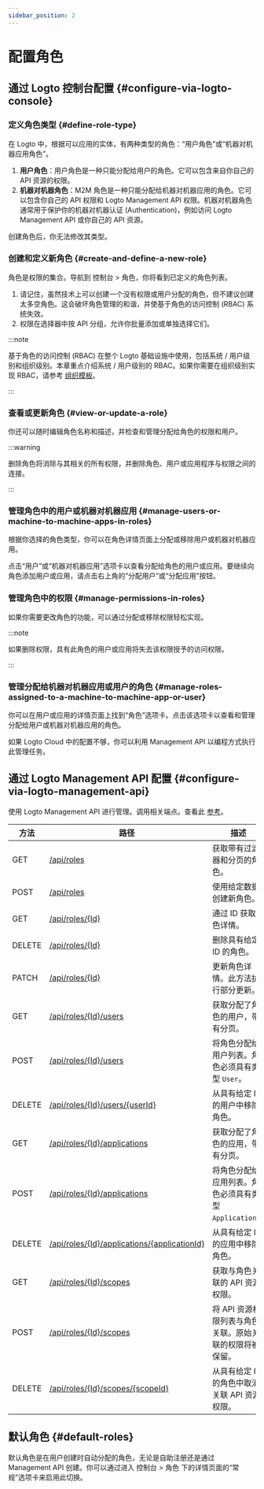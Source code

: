 ```yaml
---
sidebar_position: 2
---
```


# 配置角色

## 通过 Logto 控制台配置 \{#configure-via-logto-console}

### 定义角色类型 \{#define-role-type}

在 Logto 中，根据可以应用的实体，有两种类型的角色：“用户角色”或“机器对机器应用角色”。

1. **用户角色**：用户角色是一种只能分配给用户的角色。它可以包含来自你自己的 API 资源的权限。
2. **机器对机器角色**：M2M 角色是一种只能分配给机器对机器应用的角色。它可以包含你自己的 API 权限和 Logto Management API 权限。机器对机器角色通常用于保护你的机器对机器认证 (Authentication)，例如访问 Logto Management API 或你自己的 API 资源。

创建角色后，你无法修改其类型。

### 创建和定义新角色 \{#create-and-define-a-new-role}

角色是权限的集合。导航到 <CloudLink to="/roles">控制台 > 角色</CloudLink>，你将看到已定义的角色列表。

1. 请记住，虽然技术上可以创建一个没有权限或用户分配的角色，但不建议创建太多空角色。这会破坏角色管理的和谐，并使基于角色的访问控制 (RBAC) 系统失效。
2. 权限在选择器中按 API 分组，允许你批量添加或单独选择它们。

:::note

基于角色的访问控制 (RBAC) 在整个 Logto 基础设施中使用，包括系统 / 用户级别和组织级别。本章重点介绍系统 / 用户级别的 RBAC。如果你需要在组织级别实现 RBAC，请参考 [组织模板](/authorization/organization-template)。

:::

### 查看或更新角色 \{#view-or-update-a-role}

你还可以随时编辑角色名称和描述，并检查和管理分配给角色的权限和用户。

:::warning

删除角色将消除与其相关的所有权限，并删除角色、用户或应用程序与权限之间的连接。

:::

### 管理角色中的用户或机器对机器应用 \{#manage-users-or-machine-to-machine-apps-in-roles}

根据你选择的角色类型，你可以在角色详情页面上分配或移除用户或机器对机器应用。

点击“用户”或“机器对机器应用”选项卡以查看分配给角色的用户或应用。要继续向角色添加用户或应用，请点击右上角的“分配用户”或“分配应用”按钮。

### 管理角色中的权限 \{#manage-permissions-in-roles}

如果你需要更改角色的功能，可以通过分配或移除权限轻松实现。

:::note

如果删除权限，具有此角色的用户或应用将失去该权限授予的访问权限。

:::

### 管理分配给机器对机器应用或用户的角色 \{#manage-roles-assigned-to-a-machine-to-machine-app-or-user}

你可以在用户或应用的详情页面上找到“角色”选项卡。点击该选项卡以查看和管理分配给用户或机器对机器应用的角色。

如果 Logto Cloud 中的配置不够，你可以利用 Management API 以编程方式执行此管理任务。

## 通过 Logto Management API 配置 \{#configure-via-logto-management-api}

使用 Logto Management API 进行管理。调用相关端点。查看此 [参考](https://openapi.logto.io/operation/operation-listresourcescopes)。

| 方法   | 路径                                                                                                                   | 描述                                                    |
| ------ | ---------------------------------------------------------------------------------------------------------------------- | ------------------------------------------------------- |
| GET    | [/api/roles](https://openapi.logto.io/operation/operation-listroles)                                                   | 获取带有过滤器和分页的角色。                            |
| POST   | [/api/roles](https://openapi.logto.io/operation/operation-createrole)                                                  | 使用给定数据创建新角色。                                |
| GET    | [/api/roles/\{Id\}](https://openapi.logto.io/operation/operation-getrole)                                              | 通过 ID 获取角色详情。                                  |
| DELETE | [/api/roles/\{Id\}](https://openapi.logto.io/operation/operation-deleterole)                                           | 删除具有给定 ID 的角色。                                |
| PATCH  | [/api/roles/\{Id\}](https://openapi.logto.io/operation/operation-updaterole)                                           | 更新角色详情。此方法执行部分更新。                      |
| GET    | [/api/roles/\{Id\}/users](https://openapi.logto.io/operation/operation-listroleusers)                                  | 获取分配了角色的用户，带有分页。                        |
| POST   | [/api/roles/\{Id\}/users](https://openapi.logto.io/operation/operation-createroleuser)                                 | 将角色分配给用户列表。角色必须具有类型 `User`。         |
| DELETE | [/api/roles/\{Id\}/users/\{userId\}](https://openapi.logto.io/operation/operation-deleteroleuser)                      | 从具有给定 ID 的用户中移除角色。                        |
| GET    | [/api/roles/\{Id\}/applications](https://openapi.logto.io/operation/operation-listroleapplications)                    | 获取分配了角色的应用，带有分页。                        |
| POST   | [/api/roles/\{Id\}/applications](https://openapi.logto.io/operation/operation-createroleapplication)                   | 将角色分配给应用列表。角色必须具有类型 `Application`。  |
| DELETE | [/api/roles/\{Id\}/applications/\{applicationId\}](https://openapi.logto.io/operation/operation-deleteroleapplication) | 从具有给定 ID 的应用中移除角色。                        |
| GET    | [/api/roles/\{Id\}/scopes](https://openapi.logto.io/operation/operation-listrolescopes)                                | 获取与角色关联的 API 资源权限。                         |
| POST   | [/api/roles/\{Id\}/scopes](https://openapi.logto.io/operation/operation-createrolescope)                               | 将 API 资源权限列表与角色关联。原始关联的权限将被保留。 |
| DELETE | [/api/roles/\{Id\}/scopes/\{scopeId\}](https://openapi.logto.io/operation/operation-deleterolescope)                   | 从具有给定 ID 的角色中取消关联 API 资源权限。           |

## 默认角色 \{#default-roles}

默认角色是在用户创建时自动分配的角色，无论是自助注册还是通过 Management API 创建。你可以通过进入 <CloudLink to="/roles">控制台 > 角色</CloudLink> 下的详情页面的“常规”选项卡来启用此切换。
